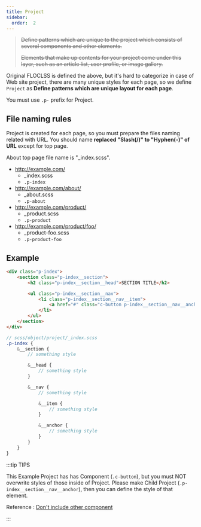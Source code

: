 ```yaml
---
title: Project
sidebar:
  order:  2
---
```


> ~~Define patterns which are unique to the project which consists of several components and other elements.~~
>
> ~~Elements that make up contents for your project come under this layer, such as an article list, user profile, or image gallery.~~

Original FLOCLSS is defined the above, but it's hard to categorize in case of Web site project, there are many unique styles for each page, so we define `Project` as **Define patterns which are unique layout for each page**.

You must use `.p-` prefix for Project.

## File naming rules

Project is created for each page, so you must prepare the files naming related with URL. You should name **replaced "Slash(/)" to "Hyphen(-)" of URL** except for top page.

About top page file name is "\_index.scss".

- http://example.com/
  - \_index.scss
  - `.p-index`
- http://example.com/about/
  - \_about.scss
  - `.p-about`
- http://example.com/product/
  - \_product.scss
  - `.p-product`
- http://example.com/product/foo/
  - \_product-foo.scss
  - `.p-product-foo`

## Example

```html
<div class="p-index">
    <section class="p-index__section">
        <h2 class="p-index__section__head">SECTION TITLE</h2>

        <ul class="p-index__section__nav">
            <li class="p-index__section__nav__item">
                <a href="#" class="c-button p-index__section__nav__anchor">BUTTON</a>
            </li>
        </ul>
    </section>
</div>
```

```scss
// scss/object/project/_index.scss
.p-index {
    &__section {
        // something style

        &__head {
            // something style
        }

        &__nav {
            // something style

            &__item {
                // something style
            }

            &__anchor {
                // something style
            }
        }
    }
}
```

:::tip TIPS

This Example Project has has Component (`.c-button`), but you must NOT overwrite styles of those inside of Project. Please make Child Project (`.p-index__section__nav__anchor`), then you can define the style of that element.

Reference : [Don't include other component](/docs/html/methodologies/important/child)

:::
